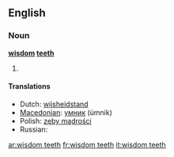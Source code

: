 ==English==

===Noun===
'''[[wisdom]] [[teeth]]'''

# {{plural of|wisdom tooth}}

====Translations====
* Dutch: [[wijsheidstand]] {{m}}
* [[Macedonian]]: [[умник]] (úmnik) {{m}}
* Polish: [[zęby mądrości]] {{m|p}}
* Russian: {{t-|ru|зубы мудрости|m|p|tr=zúby múdrosti}}

[[ar:wisdom teeth]]
[[fr:wisdom teeth]]
[[it:wisdom teeth]]